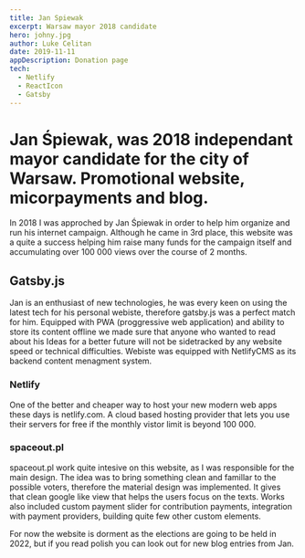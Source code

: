 ```yaml
---
title: Jan Spiewak
excerpt: Warsaw mayor 2018 candidate 
hero: johny.jpg
author: Luke Celitan
date: 2019-11-11
appDescription: Donation page
tech:
  - Netlify
  - ReactIcon
  - Gatsby
---
```


# Jan Śpiewak, was 2018 independant mayor candidate for the city of Warsaw. Promotional website, micorpayments and blog.

In 2018 I was approched by Jan Śpiewak in order to help him organize and run his internet campaign.
Although he came in 3rd place, this website was a quite a success helping him raise many funds for the campaign itself and accumulating over 100 000 views over the course of 2 months.

## Gatsby.js

Jan is an enthusiast of new technologies, he was every keen on using the latest tech for his personal webiste, therefore gatsby.js was a perfect match for him. Equipped with PWA (proggressive web application) and ability to store its content offline we made sure that anyone who wanted to read about his Ideas for a better future will not be sidetracked by any website speed or technical difficulties. Webiste was equipped with NetlifyCMS as its backend content menagment system.

### Netlify
One of the better and cheaper way to host your new modern web apps these days is netlify.com. A cloud based hosting provider that lets you use their servers for free if the monthly vistor limit is beyond 100 000.

### spaceout.pl

spaceout.pl work quite intesive on this website, as I was responsible for the main design. The idea was to bring something clean and famillar to the possible voters, therefore the material design was implemented. It gives that clean google like view that helps the users focus on the texts. Works also included custom payment slider for contribution payments, integration with payment providers, building quite few other custom elements.

For now the website is dorment as the elections are going to be held in 2022, but if you read polish you can look out for new blog entries from Jan.
